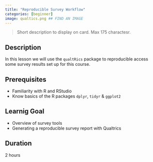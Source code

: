 ```yaml
---
title: "Reproducible Survey Workflow"
categories: [beginner]
image: qualtics.png ## FIND AN IMAGE
---
```


> Short description to display on card. Max 175 charactesr.

## Description
In this lesson we will use the `qualtRics` package to reproducible access some survey results set up for this course.

## Prerequisites
- Familiarity with R and RStudio
- Know basics of the R packages `dplyr`, `tidyr` & `ggplot2`

## Learnig Goal
- Overview of survey tools
- Generating a reproducible survey report with Qualtrics

## Duration
2 hours